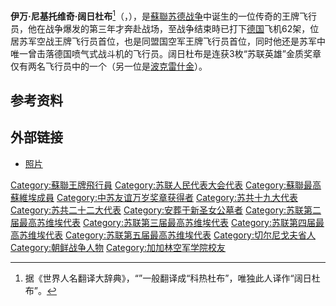 {{unreferenced|time=2014-08-31T07:49:30+00:00}}
{{Infobox military person
| name          =伊万·尼基托維奇·阔日杜布<br>Иван Никитович Кожедуб
| image         =Ivan Kozhedub 2.jpg
| caption       =
| birth_date          = {{birth date|1920|6|8}}
| death_date          = {{Death date and age|df=yes|1991|8|08|1920|6|8}}
| placeofburial_label = 
| placeofburial = 
| birth_place  = [[烏克蘭蘇維埃社會主義共和國|烏克蘭]]{{link-en|歐布拉契夫卡|Obrazhiivka}} 
| death_place  = [[蘇聯|蘇聯]][[莫斯科|莫斯科]]
| placeofburial_coordinates = <!-- {{coord|LAT|LONG|display=inline,title}} -->
| nickname      = 老爹（Батя）、鬍子（Борода）
| allegiance    = {{USSR}}
| branch        = [[蘇聯空軍|蘇聯空軍]]
| serviceyears  = 1940 — 1985
| rank          = [[軍兵種元帥_(蘇聯)|空軍元帥]]
| unit          =
| commands      =
| battles = [[德蘇戰爭|第二次世界大戰]]、 
[[韓戰|韓戰]]
| awards        = 
{{{!}} style="background:transparent"
{{!}}{{Hero of the Soviet Union|1944}} {{Hero of the Soviet Union|1944}} {{Hero of the Soviet Union|1945}}
{{!}}}
{{{!}} style="background:transparent"
{{!}} {{列宁勋章}} {{!!}} {{列宁勋章}} {{!!}}{{红旗勋章}} {{!!}}{{红旗勋章}}
{{!}}-
{{!}}{{红旗勋章}}{{!!}}{{红旗勋章}}{{!!}}{{红旗勋章}}{{!!}}{{红旗勋章}}
{{!}}-
{{!}} {{红旗勋章}}{{!!}}{{亚历山大·涅夫斯基勋章 (苏联)}}{{!!}}{{一级卫国战争勋章}}{{!!}}{{红星勋章}}
{{!}}-
{{!}}{{红星勋章}}{{!!}}{{二级在苏联武装力量中为祖国服务勋章}} {{!!}}{{三级在苏联武装力量中为祖国服务勋章}}{{!!}} {{战功奖章}} 
{{!}}-
{{!}} {{纪念列宁诞辰一百周年奖章}}{{!!}} {{卫国战争战胜德国奖章}} {{!!}} {{卫国战争胜利二十周年奖章}} {{!!}} {{卫国战争胜利三十周年奖章}}
{{!}}}
{{{!}} style="background:transparent"
{{!}}{{波兰复兴勋章}}
{{!}}}
| relations     =
| laterwork     =
}}
'''伊万·尼基托维奇·阔日杜布'''<ref>据《世界人名翻译大辞典》，“{{lang|ru|Кожедуб}}”一般翻译成“科热杜布”，唯独此人译作“阔日杜布”。</ref>（{{lang-ru|Иван Никитович Кожедуб}}，{{bd|1920年|6月8日|1991年|8月8日}}），是[[蘇聯|蘇聯]][[苏德战争|苏德战争]]中诞生的一位传奇的王牌飞行员，他在战争爆发的第三年才奔赴战场，至战争结束時已打下[[德国|德国]]飞机62架，位居苏军空战王牌飞行员首位，也是同盟国空军王牌飞行员首位，同时他还是苏军中唯一曾击落德国喷气式战斗机的飞行员。阔日杜布是连获3枚“苏联英雄”金质奖章仅有两名飞行员中的一个（另一位是[[亚历山大·伊万诺维奇·波克雷什金|波克雷什金]]）。

==参考资料==
{{reflist}}

==外部链接==
* [https://web.archive.org/web/20181112090314/http://ava.org.ru/iap/176g.htm 照片]
{{军兵种元帅}}
{{Authority control}}
{{DEFAULTSORT:Kozhedub, Ivan Nikitovich}}
[[Category:蘇聯王牌飛行員|Category:蘇聯王牌飛行員]]
[[Category:苏联人民代表大会代表|Category:苏联人民代表大会代表]]
[[Category:蘇聯最高蘇維埃成員|Category:蘇聯最高蘇維埃成員]]
[[Category:中苏友谊万岁奖章获得者|Category:中苏友谊万岁奖章获得者]]
[[Category:苏共十九大代表|Category:苏共十九大代表]]
[[Category:苏共二十二大代表|Category:苏共二十二大代表]]
[[Category:安葬于新圣女公墓者|Category:安葬于新圣女公墓者]]
[[Category:苏联第二届最高苏维埃代表|Category:苏联第二届最高苏维埃代表]]
[[Category:苏联第三届最高苏维埃代表|Category:苏联第三届最高苏维埃代表]]
[[Category:苏联第四届最高苏维埃代表|Category:苏联第四届最高苏维埃代表]]
[[Category:苏联第五届最高苏维埃代表|Category:苏联第五届最高苏维埃代表]]
[[Category:切尔尼戈夫省人|Category:切尔尼戈夫省人]]
[[Category:朝鲜战争人物|Category:朝鲜战争人物]]
[[Category:加加林空军学院校友|Category:加加林空军学院校友]]